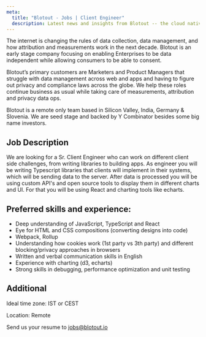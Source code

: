 ```yaml
---
meta:
  title: "Blotout - Jobs | Client Engineer"
  description: Latest news and insights from Blotout -- the cloud native privacy data engineering platform.
---
```



<Job title={attributes.meta.title}>

The internet is changing the rules of data collection, data management, and how attribution and measurements work in the next decade. Blotout is an early stage company focusing on enabling Enterprises to be data independent while allowing consumers to be able to consent.

Blotout’s primary customers are Marketers and Product Managers that struggle with data management across web and apps and having to figure out privacy and compliance laws across the globe. We help these roles continue business as usual while taking care of measurements, attribution and privacy data ops.

Blotout is a remote only team based in Silicon Valley, India, Germany & Slovenia. We are seed stage and backed by Y Combinator besides some big name investors.

## Job Description

We are looking for a Sr. Client Engineer who can work on different client side challenges, from writing libraries to building apps.
As engineer you will be writing Typescript libraries that clients will implement in their systems, which will be sending data to the server. After data is processed you will be using custom API's and open source tools to display them in different charts and UI. For that you will be using React and charting tools like echarts.

## Preferred skills and experience:

- Deep understanding of JavaScript, TypeScript and React
- Eye for HTML and CSS compositions (converting designs into code)
- Webpack, Rollup
- Understanding how cookies work (1st party vs 3th party) and different blocking/privacy approaches in browsers
- Written and verbal communication skills in English
- Experience with charting (d3, echarts)
- Strong skills in debugging, performance optimization and unit testing

## Additional

Ideal time zone: IST or CEST

Location: Remote

Send us your resume to [jobs@blotout.io](mailto:jobs@blotout.io)

</Job>
